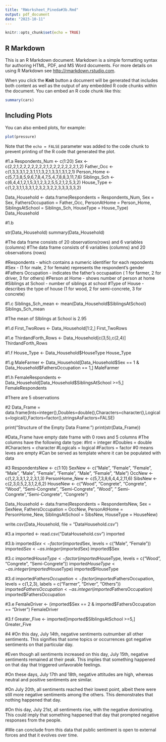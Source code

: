 ```yaml
---
title: "RWorksheet_Pineda#3b.Rmd"
output: pdf_document
date: "2023-10-11"
---
```


```r
knitr::opts_chunk$set(echo = TRUE)
```

## R Markdown

This is an R Markdown document. Markdown is a simple formatting syntax for authoring HTML, PDF, and MS Word documents. For more details on using R Markdown see <http://rmarkdown.rstudio.com>.

When you click the **Knit** button a document will be generated that includes both content as well as the output of any embedded R code chunks within the document. You can embed an R code chunk like this:

```r
summary(cars)
```

## Including Plots

You can also embed plots, for example:

```r
plot(pressure)
```

Note that the `echo = FALSE` parameter was added to the code chunk to prevent printing of the R code that generated the plot.

#1.a
Respondents_Num <- c(1:20)
Sex <- c(2,2,1,2,2,2,2,2,2,2,1,2,2,2,2,2,2,2,1,2)
Father_Occ <- c(1,3,3,3,1,2,3,1,1,1,3,2,1,3,3,1,3,1,2,1)
Person_Home <- c(5,7,3,8,5,9,6,7,8,4,7,5,4,7,8,8,3,11,7,6)
Siblings_Sch <- c(6,4,4,1,2,1,5,3,1,2,3,2,5,5,2,1,2,5,3,2)
House_Type <- c(1,2,3,1,1,3,3,1,2,3,2,3,2,2,3,3,3,3,3,2)

Data_Household <- data.frame(Respondents = Respondents_Num, Sex = Sex, FathersOccupation = Father_Occ, PersonAtHome = Person_Home, SiblingsAtSchool = Siblings_Sch, HouseType = House_Type)
Data_Household

#1.b

str(Data_Household)
summary(Data_Household)

#The data frame consists of 20 observations(rows) and 6 variables (columns)
#The data frame consists of 6 variables (columns) and 20 observations (rows)

#Respondents - which contains a numeric identifier for each repondents
#Sex - (1  for male, 2 for female) represents the respondent's gender
#Fathers Occupation - indicates the father's occupaation ( 1 for farmer, 2 for driver, 3 for others)
#Person at Home - shows number of person at home
#Siblings at School - number of siblings at school
#Type of House - describes the type of house (1 for wood, 2 for semi-concrete, 3 for concrete)

#1.c
Siblings_Sch_mean <- mean(Data_Household$SiblingsAtSchool)
Siblings_Sch_mean

#The mean of SIblings at School is 2.95

#1.d
First_TwoRows <- Data_Household[1:2,]
First_TwoRows

#1.e
ThirdandForth_Rows <- Data_Household[c(3,5),c(2,4)]
ThirdandForth_Rows

#1.f
House_Type <- Data_Household$HouseType
House_Type

#1.g
MaleFarmer <- Data_Household[Data_Household$Sex == 1 & Data_Household$FathersOccupation == 1,]
MaleFarmer

#1.h
FemaleRespondents <- Data_Household[Data_Household$SiblingsAtSchool >=5,]
FemaleRespondents

#There are 5 observations

#2
Data_Frame = data.frame(Ints=integer(),Doubles=double(),Characters=character(),Logicals=logical(),Factors=factor(),stringsAsFactors=FALSE)

print("Structure of the Empty Data Frame:")
print(str(Data_Frame))

#Data_Frame have empty date frame with 0 rows and 5 columns
#The columns have the following date type:
#Int = integer
#Doubles = double
#Characters = character
#Logicals = logical
#Factors = factor
#0 means leves are empty
#Can be served as template where it can be populated with data

#3
RespondentsNew <- c(1:10)
SexNew <- c("Male", "Female", "Female", "Male", "Male", "Female", "Female", "Male", "Female", "Male")
OccNew <- c(1,2,3,3,1,2,2,3,1,3)
PersonHome_New <- c(5,7,3,8,6,4,4,2,11,6)
SibsNew <- c(2,3,0,5,2,3,1,2,6,2)
HouseNew <- c("Wood", "Congrete", "Congrete", "Wood", "Semi-Congrete", "Semi-Congrete", "Wood", " Semi-Congrete","Semi-Congrete", "Congrete")

Data_Household <- data.frame(Respondents = RespondentsNew, Sex = SexNew, FathersOccupation = OccNew, PersonAtHome = PersonHome_New, SiblingsAtSchool = SibsNew, HouseType = HouseNew)

write.csv(Data_Household, file = "DataHousehold.csv")

#3.a
imported <- read.csv("DataHousehold.csv")
imported

#3.b
imported$Sex <- factor(imported$Sex, levels = c("Male", "Female"))
imported$Sex <- as.integer(imported$Sex)
imported$Sex

#3.c
imported$HouseType <- factor(imported$HouseType, levels = c("Wood", "Congrete", "Semi-Congrete"))
imported$HouseType <- as.integer(imported$HouseType)
imported$HouseType

#3.d
imported$FathersOccupation <- factor(imported$FathersOccupation, levels = c(1,2,3), labels = c("Farmer", "Driver", "Others"))
imported$FathersOccupation <- as.integer(imported$FathersOccupation)
imported$FathersOccupation

#3.e
FemaleDriver <- (imported$Sex == 2 & imported$FathersOccupation == "Driver")
FemaleDriver

#3.f
Greater_Five <- imported[imported$SIblingsAtSchool >=5,]
Greater_Five

#4
#On this day, July 14th, negative sentiments outnumber all other sentiments. This signifies that some topics or occurrences got negative sentiments on that particular day.

#Even though all sentiments increased on this day, July 15th, negative sentiments remained at their peak. This implies that something happened on that day that triggered unfavorable feelings.

#On these days, July 17th and 18th, negative attitudes are high, whereas neutral and positive sentiments are similar.

#On July 20th, all sentiments reached their lowest point, albeit there were still more negative sentiments among the others. This demonstrates that nothing happened that day.

#On this day, July 21st, all sentiments rise, with the negative dominating. This could imply that something happened that day that prompted negative responses from the people.

#We can conclude from this data that public sentiment is open to external forces and that it evolves over time.
